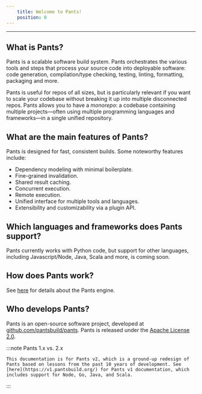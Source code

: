 ```yaml
---
    title: Welcome to Pants!
    position: 0
---
```


---

## What is Pants?

Pants is a scalable software build system. Pants orchestrates the various tools and steps that process your source code into deployable software: code generation, compilation/type checking, testing, linting, formatting, packaging and more.

Pants is useful for repos of all sizes, but is particularly relevant if you want to scale your codebase without breaking it up into multiple disconnected repos. Pants allows you to have a _monorepo_: a codebase containing multiple projects—often using multiple programming languages and frameworks—in a single unified repository.

## What are the main features of Pants?

Pants is designed for fast, consistent builds. Some noteworthy features include:

- Dependency modeling with minimal boilerplate.
- Fine-grained invalidation.
- Shared result caching.
- Concurrent execution.
- Remote execution.
- Unified interface for multiple tools and languages.
- Extensibility and customizability via a plugin API.

## Which languages and frameworks does Pants support?

Pants currently works with Python code, but support for other languages, including Javascript/Node, Java, Scala and more, is coming soon.

## How does Pants work?

See [here](doc:how-does-pants-work) for details about the Pants engine.

## Who develops Pants?

Pants is an open-source software project, developed at [github.com/pantsbuild/pants](https://github.com/pantsbuild/pants). Pants is released under the [Apache License 2.0](https://github.com/pantsbuild/pants/blob/master/LICENSE).

:::note Pants 1.x vs. 2.x

    This documentation is for Pants v2, which is a ground-up redesign of Pants based on lessons from the past 10 years of development. See [here](https://v1.pantsbuild.org/) for Pants v1 documentation, which includes support for Node, Go, Java, and Scala.

:::
